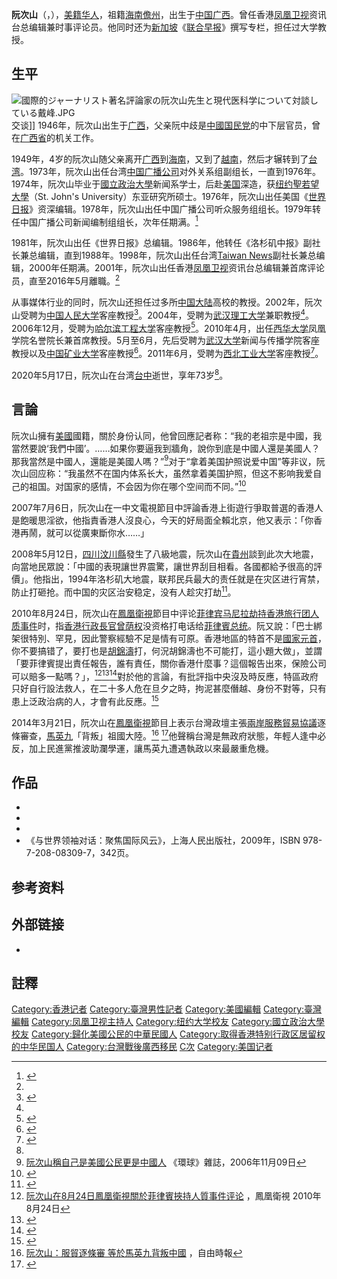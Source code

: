 {{Infobox person
|姓名   = 阮次山
|图像    = <!-- Use only free-licenced images which meet WP:NFCC -->Replace this image male.svg
|图像大小 = 225px
|图像说明 = 
|原文名 = Anthony Yuen
|本名   = 
|字     =
|号     =    
|出生日期= 1946年10月9日
|出生地  = {{ROC|廣西省}}
|死亡日期= {{death date and age|2020|5|17|1946|10|9}}
|死亡地 = {{TWN}}[[台中市|台中市]]
|死因  = 
|墓地   = 
|纪念建筑= 
|居住地 =
|国籍  = {{ROC}}<br />{{USA}}
|籍贯   = <!-- （仅限部分地区人士使用） -->
|别名   = 
|种族    = [[汉族|汉族]]
|语言    = [[中華民國國语|國語]]、[[英语|英语]]
|教育程度 = [[大学|大学]]
|母校    = [[國立政治大學|國立政治大學]]<br />纽约[[聖若望大學|聖若望大學]]<br />[[纽约大学|纽约大学]]
|职业    = 时事评论员、主持人、记者、编辑、作家、教授
|活跃时期 = 
|组织    = 
|机构    = 
|知名作品 = 《与世界领袖对话：聚焦国际风云》
|电视节目 = 《VIP会客室》<br />《海湾大战特别报导》
|受影响于 = 
|影响于  = 
|政党    = 
|政治运动 = 
|宗教信仰 =  
|配偶    = {{marriage|黎琼月|1971|2020|reason=survived}}
|子女    = 
|父母    = 阮中歧（父）
|亲属    = 黎元（岳父）
|奖项    = <!--  {{Awards|award= |year= |title= }} -->
|网站    = <!-- {{URL| }} -->
|签名    = 
}}
'''阮次山'''（{{lang-en|'''Anthony Yuen'''}}，{{bd|1946年|10月9日<ref>{{cite web|url=http://finance.sina.com.cn/review/observe/20100917/09598674586.shtml|title=“阮次山：中国汽车业应瞄准节能环保”：“阮次山，1946年10月9日出生。”|publisher=}}</ref>|2020年|5月17日<ref name="澎湃新闻">{{cite news |author1=岳怀让 |author2=吴怡 |author3=杨喆 |editor=蒋晨锐 |title=凤凰卫视资讯台原总编辑兼首席评论员阮次山已于5月去世 |url=https://www.thepaper.cn/newsDetail_forward_8489598 |accessdate=2020-07-29 |work=澎湃新闻 |date=2020-07-29}}</ref>|catIdx=R阮}}），[[美籍华人|美籍华人]]，祖籍[[海南|海南]][[儋州|儋州]]，出生于[[中華民國大陸時期|中国]][[廣西省_(中華民國)|广西]]。曾任香港[[凤凰卫视|凤凰卫视]]资讯台总编辑兼时事评论员。他同时还为[[新加坡|新加坡]]《[[联合早报|联合早报]]》撰写专栏，担任过大学教授。

== 生平==
[[File:國際的ジャーナリスト著名評論家の阮次山先生と現代医科学について対談している戴峰.JPG|thumb]]交谈]]
1946年，阮次山出生于[[广西|广西]]，父亲阮中歧是[[中國国民党|中國国民党]]的中下层官员，曾在[[廣西省_(中華民國)|广西省]]的机关工作。 

1949年，4岁的阮次山随父亲离开[[广西|广西]]到[[海南|海南]]，又到了[[越南|越南]]，然后才辗转到了[[台湾|台湾]]。1973年，阮次山出任台湾[[中国广播公司|中国广播公司]]对外关系组副组长，一直到1976年。1974年，阮次山毕业于[[國立政治大學|國立政治大學]]新闻系学士，后赴[[美国|美国]]深造，获[[纽约|纽约]][[聖若望大學|聖若望大學]]（St. John's University）东亚研究所硕士。1976年，阮次山出任美国《[[世界日報_(北美)|世界日报]]》资深编辑。1978年，阮次山出任中国广播公司听众服务组组长。1979年转任中国广播公司新闻编制组组长，次年任期满。<ref name=" pig" >{{cite web|url= http://news.sina.com.cn/c/2003-03-24/1703963860.shtml|title= 阮次山简介|accessdate= 2003年3月24日|publisher= 新浪网|work= |language= zh-cn|archive-date= 2003-04-18|archive-url= https://web.archive.org/web/20030418101540/http://news.sina.com.cn/c/2003-03-24/1703963860.shtml|dead-url= no}}</ref> 

1981年，阮次山出任《世界日报》总编辑。1986年，他转任《洛杉矶中报》副社长兼总编辑，直到1988年。1998年，阮次山出任台湾[[Taiwan_News|Taiwan News]]副社长兼总编辑，2000年任期满。2001年，阮次山出任香港[[凤凰卫视|凤凰卫视]]资讯台总编辑兼首席评论员，直至2016年5月離職。<ref name=" pig" />

从事媒体行业的同时，阮次山还担任过多所[[中国大陆|中国大陆]]高校的教授。2002年，阮次山受聘为[[中国人民大学|中国人民大学]]客座教授<ref>{{cite news |title=通讯员来稿：名主持人阮次山受聘中国人民大学 |url=http://edu.sina.com.cn/l/2003-01-02/36259.html |accessdate=2020-07-29 |work=新浪教育 |date=2003-01-02 |archive-date=2006-06-27 |archive-url=https://web.archive.org/web/20060627060429/http://edu.sina.com.cn/l/2003-01-02/36259.html |dead-url=no }}</ref>。2004年，受聘为[[武汉理工大学|武汉理工大学]]兼职教授<ref name="长江商报"/>。2006年12月，受聘为[[哈尔滨工程大学|哈尔滨工程大学]]客座教授<ref>{{cite news |author=丁宁 |title=凤凰卫视首席评论员阮次山受聘哈工程大学客座教授 |url=http://news.sina.com.cn/o/2006-12-28/114810882871s.shtml |accessdate=2020-07-29 |work=生活报 |date=2006-12-28}}</ref>。2010年4月，出任[[西华大学|西华大学]]凤凰学院名誉院长兼首席教授。5月至6月，先后受聘为[[武汉大学|武汉大学]]新闻与传播学院客座教授以及[[中国矿业大学|中国矿业大学]]客座教授<ref name="长江商报">{{cite news |author1=易清 |author2=刘文斯 |editor=ZB |title=做客长江美联大讲坛 阮次山纵论中国和平崛起 |url=http://www.changjiangtimes.com/2010/08/286017.html |accessdate=2020-07-29 |work=长江商报 |date=2010-08-22 |archive-date=2020-07-29 |archive-url=https://web.archive.org/web/20200729180902/http://www.changjiangtimes.com/2010/08/286017.html |dead-url=no }}</ref>。2011年6月，受聘为[[西北工业大学|西北工业大学]]客座教授<ref>{{cite news |editor=赵坦 |title=9月23日阮次山做客石家庄 解读欧元区危机和中国经济 |url=https://talk.ifeng.com/jiangtang/news/detail_2012_09/17/17668272_0.shtml |accessdate=2020-07-29 |work=凤凰网 |date=2012-09-17 |archive-date=2012-10-11 |archive-url=https://web.archive.org/web/20121011215654/http://talk.ifeng.com/jiangtang/news/detail_2012_09/17/17668272_0.shtml |dead-url=no }}</ref>。

2020年5月17日，阮次山在台湾[[台中市|台中]]逝世，享年73岁<ref name="澎湃新闻"/>。

== 言論 ==
阮次山擁有[[美國|美國]]國籍，關於身份认同，他曾回應記者称：“我的老祖宗是中國，我當然要說‘我們中國’。……如果你要逼我到牆角，說你到底是中國人還是美國人？那我當然是中國人，還能是美國人嗎？”<ref>[http://news.sina.com.cn/c/2006-11-09/170411470809.shtml 阮次山稱自己是美國公民更是中國人] {{Wayback|url=http://news.sina.com.cn/c/2006-11-09/170411470809.shtml |date=20111027192002 }}《環球》雜誌，2006年11月09日</ref>对于“拿着美国护照说爱中国”等非议，阮次山回应称：“我虽然不在国内体系长大，虽然拿着美国护照，但这不影响我爱自己的祖国。对国家的感情，不会因为你在哪个空间而不同。”<ref>{{cite news |author1=詹文 |author2=崔晓旭 |editor=林志聪 |title=拥有150多万粉丝却很少发微博，名嘴阮次山直言其中隐情——太多人想利用我的微博做坏事 |url=http://epaper.taihainet.com/html/20131118/hxdb476729.html |accessdate=2020-07-29 |work=海峡导报 |date=2013-11-18 |archive-date=2020-07-29 |archive-url=https://web.archive.org/web/20200729185714/http://epaper.taihainet.com/html/20131118/hxdb476729.html |dead-url=no }}</ref>

2007年7月6日，阮次山在一中文電視節目中評論香港上街遊行爭取普選的香港人是飽暖思淫欲，他指責香港人沒良心，今天的好局面全賴北京，他又表示：「你香港再鬧，就可以從廣東斷你水……」

2008年5月12日，[[四川|四川]][[汶川縣|汶川縣]]發生了八級地震，阮次山在[[貴州|貴州]]談到此次大地震，向當地民眾說：「中國的表現讓世界震驚，讓世界刮目相看。各國都給予很高的評價」。他指出，1994年洛杉矶大地震，联邦民兵最大的责任就是在灾区进行宵禁，防止打砸抢。而中国的灾区治安稳定，没有人趁灾打劫<ref>{{cite news |editor=王文静 |title=阮次山：中国抗震救灾报道让外媒“投降” |url=http://news.ifeng.com/special/0512earthquake/guancha/200805/0521_3465_554066.shtml |accessdate=2020-07-29 |work=凤凰网 |date=2008-05-21 |archive-date=2020-07-29 |archive-url=https://web.archive.org/web/20200729144803/http://news.ifeng.com/special/0512earthquake/guancha/200805/0521_3465_554066.shtml |dead-url=no }}</ref>。
 
2010年8月24日，阮次山在[[鳳凰衛視|鳳凰衛視]]節目中评论[[菲律宾马尼拉劫持香港旅行团人质事件|菲律宾马尼拉劫持香港旅行团人质事件]]时，指[[香港行政長官|香港行政長官]][[曾荫权|曾荫权]]没资格打电话给[[菲律賓总统|菲律賓总统]]。阮又說：「巴士綁架很特別、罕見，因此警察經驗不足是情有可原。香港地區的特首不是[[國家元首|國家元首]]，你不要搞错了，要打也是[[胡錦濤|胡錦濤]]打，何況胡錦濤也不可能打，這小題大做」，並謂「要菲律賓提出責任報告，誰有責任，關你香港什麼事？這個報告出來，保險公司可以賠多一點嗎？」，<ref>[http://www.youtube.com/watch?v=u_l1mxrzoU4 阮次山在8月24日鳳凰衛視關於菲律賓挾持人質事件评论] {{Wayback|url=http://www.youtube.com/watch?v=u_l1mxrzoU4 |date=20140419052814 }}，鳳凰衛視 2010年8月24日</ref><ref>{{Cite web |url=http://news.163.com/10/0827/04/6F2LUKCN0001124J.html |title=菲律宾总统道歉：我的笑是愤怒表现 |access-date=2010-08-27 |archive-url=https://web.archive.org/web/20100829153219/http://news.163.com/10/0827/04/6F2LUKCN0001124J.html |archive-date=2010-08-29 |dead-url=yes }}</ref><ref>{{cite news|title=沈旭暉﹕解構香港次主權 ——從曾蔭權致電菲律賓總統談起|url=http://hk.news.yahoo.com/article/100826/4/jwid.html|work=|publisher=[[明報|明報]]|date=2010年8月27日|accessdate=2010-08-27|deadurl=yes|archiveurl=https://web.archive.org/web/20100830053848/http://hk.news.yahoo.com/article/100826/4/jwid.html|archivedate=2010年8月30日}}</ref>對於他的言論，有批評指中央沒及時反應，特區政府只好自行設法救人，在二十多人危在旦夕之時，拘泥甚麼僭越、身份不對等，只有患上泛政治病的人，才會有此反應。<ref>{{cite web | URL=http://hk.apple.nextmedia.com/template/apple/art_main.php?iss_id=20100831&sec_id=4104&subsec_id=15337&art_id=14399464&cat_id=6939156&coln_id=3371207 | title=探針：阮次山的冷血言論 | publisher=蘋果日報 | accessdate=2010-08-31 | archive-date=2010-09-01 | archive-url=https://web.archive.org/web/20100901165851/http://hk.apple.nextmedia.com/template/apple/art_main.php?iss_id=20100831&sec_id=4104&subsec_id=15337&art_id=14399464&cat_id=6939156&coln_id=3371207 | dead-url=no }}</ref>

2014年3月21日，阮次山在[[鳳凰衛視|鳳凰衛視]]節目上表示台灣政壇主張[[兩岸服務貿易協議|兩岸服務貿易協議]]逐條審查，[[馬英九|馬英九]]「背叛」祖國大陸。<ref>[http://iservice.libertytimes.com.tw/liveNews/news.php?no=973129&type=%E6%94%BF%E6%B2%BB 阮次山：服貿逐條審 等於馬英九背叛中國] {{webarchive|url=https://web.archive.org/web/20140327053740/http://iservice.libertytimes.com.tw/liveNews/news.php?type=%E6%94%BF%E6%B2%BB&no=973129 |date=2014-03-27 }}，自由時報</ref> <ref>{{cite web|url=https://www.youtube.com/watch?v=e399d5AtxJA|title=鳳凰衛視：服貿逐條審議 馬英九背叛祖國大陸（備份）|publisher=|accessdate=2014-03-22|archive-date=2014-07-20|archive-url=https://web.archive.org/web/20140720003620/https://www.youtube.com/watch?v=e399d5AtxJA|dead-url=no}}</ref>他聲稱台灣是無政府狀態，年輕人逢中必反，加上民進黨推波助瀾學運，讓馬英九遭遇執政以來最嚴重危機{{FACT}}。

== 作品 ==
* {{cite book|title=《风云对话》|url=http://books.google.com/books?id=F288AAAACAAJ|year=2004年|publisher=世界知识出版社|isbn=978-7-5012-2180-6}}
* {{cite book|title=《和战: 两岸世纪之问》|url=http://books.google.com/books?id=kiBLAQAAIAAJ|year=2004年|publisher=九州出版社|isbn=978-7-80114-992-3}}
* {{cite book|title=《"台独" 究竟能走多远: 台海局势军事观察》|url=http://books.google.com/books?id=G5c7AAAAMAAJ|year=2005年|publisher=九州出版社|isbn=978-7-80195-225-7}}
*《与世界领袖对话：聚焦国际风云》，上海人民出版社，2009年，ISBN 978-7-208-08309-7，342页。

== 参考资料 ==
{{reflist}}

== 外部链接 ==
* {{sinaweibo|ruancishan}}

== 註釋 ==
{{reflist}}

{{DEFAULTSORT:Ruan阮}}
[[Category:香港记者|Category:香港记者]]
[[Category:臺灣男性記者|Category:臺灣男性記者]]
[[Category:美國編輯|Category:美國編輯]]
[[Category:臺灣編輯|Category:臺灣編輯]]
[[Category:凤凰卫视主持人|Category:凤凰卫视主持人]]
[[Category:纽约大学校友|Category:纽约大学校友]]
[[Category:國立政治大學校友|Category:國立政治大學校友]]
[[Category:歸化美國公民的中華民國人|Category:歸化美國公民的中華民國人]]
[[Category:取得香港特别行政区居留权的中华民国人|Category:取得香港特别行政区居留权的中华民国人]]
[[Category:台灣戰後廣西移民|Category:台灣戰後廣西移民]]
[[Category:阮姓|C次]]
[[Category:美国记者|Category:美国记者]]